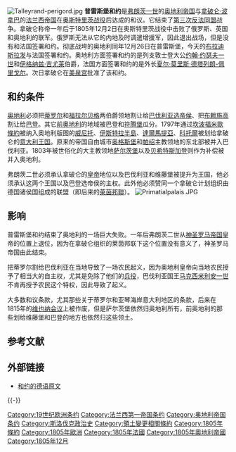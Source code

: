 {{noteTA
|1=zh-hans:奥斯特里茨; zh-hk:奧斯特里茨; zh-tw:奧斯特里茲;
|2=zh-hans:弗朗茨; zh-hant:法蘭茲;
|3=zh-hans:布拉迪斯拉发; zh-hant:布拉提斯拉瓦;
|4=zh-hk:科托爾; zh-hant:科托;
|5=zh-hans:萨尔茨堡; zh-hant:薩爾斯堡;
|6=zh-hans:蒂罗尔; zh-hant:提洛;
}}
[[File:Talleyrand-perigord.jpg|thumb]]
'''普雷斯堡和约'''是[[弗朗茨二世_(神圣罗马帝国)|弗朗茨一世]]的[[奥地利帝国|奥地利帝国]]与[[拿破仑·波拿巴|拿破仑·波拿巴]]的[[法国|法兰西帝国]]在[[奥斯特里茨战役|奥斯特里茨战役]]后达成的和议。它结束了[[第三次反法同盟|第三次反法同盟]]战争。拿破仑称帝一年后于1805年12月2日在奥斯特里茨战役中击败了俄罗斯、英国和奥地利的联军。俄罗斯无法从它的内地及时调遣增援军，因此退出战场，但是没有和法国签署和约。彻底战垮的奥地利同年12月26日在普雷斯堡，今天的[[布拉迪斯拉发|布拉迪斯拉发]]与法国签署和约。奥地利方面签署和约的是列支敦士登大公[[约翰·约瑟夫一世|约翰·约瑟夫一世]]和[[伊格纳兹·吉尤莱|伊格纳兹·吉尤莱]]伯爵，法国方面签署和约的是外长[[夏尔·莫里斯·德塔列朗-佩里戈尔|夏尔·莫里斯·德塔列朗-佩里戈尔]]。次日拿破仑在[[美泉宫|美泉宫]]批准了该和约。

== 和约条件 ==
[[奥地利|奥地利]]必须把[[蒂罗尔|蒂罗尔]]和[[福拉尔贝格州|福拉尔贝格]]两伯爵领地割让给[[巴伐利亚|巴伐利亚选帝侯]]、把[[布赖施高|布赖施高]]割让给[[巴登|巴登]]。其它[[前奥地利|前奥地利]]的地域被巴登和[[符腾堡|符腾堡]]瓜分。1797年通过[[坎波福米歐條約|坎波福米歐條約]]被纳入奥地利版图的[[威尼托|威尼托]]、[[伊斯特拉半島|伊斯特拉半島]]、[[達爾馬提亞|達爾馬提亞]]、[[科托爾|科托爾]]被划给拿破仑的[[意大利王国|意大利王国]]。原来的帝国自由城市[[奥格斯堡|奥格斯堡]]和[[帕绍|帕绍]]主教领地的东北部被并入巴伐利亚。1803年被世俗化的大主教领地[[萨尔茨堡|萨尔茨堡]]以及[[贝希特斯加登|贝希特斯加登]]则作为补偿被并入奥地利。

弗朗茨二世必须承认拿破仑的[[皇帝|皇帝]]地位以及巴伐利亚和维藤堡被提升为王国，他必须承认这两个王国以及巴登选帝侯的主权。此外他必须赞同一个拿破仑计划组织由德国诸侯国组成的联盟（即后来的[[萊茵邦聯|萊茵邦聯]]）。
[[File:Primatialpalais.JPG|thumb]]

== 影响 ==
普雷斯堡和约结束了奥地利的一场巨大失败。一年后弗朗茨二世从[[神圣罗马帝国|神圣罗马帝国]]皇帝的位置上退位，因为在拿破仑组织的莱茵邦联下这个位置没有意义了，神圣罗马帝国由此结束。

把蒂罗尔割给巴伐利亚在当地导致了一场农民起义，因为奥地利皇帝向当地农民授予了相当大的自主权，尤其是免除了他们的[[兵役|兵役]]，巴伐利亚国王[[马克西米利安一世_(巴伐利亚国王)|马克西米利安一世]]不肯再授予农民这个特权，因此导致了起义。

大多数和议条款，尤其那些关于蒂罗尔和亚琴海岸意大利地区的条款，后来在1815年的[[维也纳会议|维也纳会议]]上被作废，但是萨尔茨堡依然归奥地利所有，前奥地利的那些划给维藤堡和巴登的地方也依然归这些领土。

== 参考文献 ==
{{Reflist}}

== 外部链接 ==
* [http://www.documentarchiv.de/nzjh/1805/friedensvertrag_frankreich-oesterreich.html 和约的德语原文] {{Wayback|url=http://www.documentarchiv.de/nzjh/1805/friedensvertrag_frankreich-oesterreich.html |date=20180225124326 }}

{{-}}
{{Napoleonic Wars}}

[[Category:19世纪欧洲条约|Category:19世纪欧洲条约]]
[[Category:法兰西第一帝国条约|Category:法兰西第一帝国条约]]
[[Category:奥地利帝国条约|Category:奥地利帝国条约]]
[[Category:斯洛伐克政治史|Category:斯洛伐克政治史]]
[[Category:領土變更相關條約|Category:領土變更相關條約]]
[[Category:1805年條約|Category:1805年條約]]
[[Category:1805年歐洲|Category:1805年歐洲]]
[[Category:1805年法國|Category:1805年法國]]
[[Category:1805年奧地利帝國|Category:1805年奧地利帝國]]
[[Category:1805年12月|Category:1805年12月]]